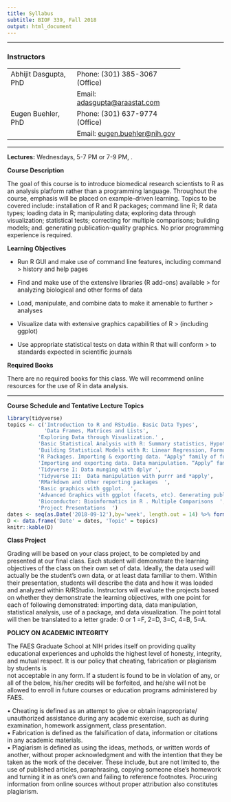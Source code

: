 ```yaml
---
title: Syllabus
subtitle: BIOF 339, Fall 2018
output: html_document
---
```


-------

### Instructors

<table style="width:80%;">
<tr><td>Abhijit Dasgupta, PhD </td><td>Phone: (301) 385-3067 (Office)</td></tr>
<tr><td></td><td>Email: <a href="mailto:adasgupta+biof339@araastat.com">adasgupta@araastat.com</a></td></tr>
<tr><td>Eugen Buehler, PhD </td><td>Phone: (301) 637-9774 (Office)</td></tr>
<tr><td></td><td>Email: <a href="mailto:eugen.buehler@nih.gov">eugen.buehler@nih.gov</a></td></tr>
</table>

-----

**Lectures:** Wednesdays, 5-7 PM or 7-9 PM, .

**Course Description**

The goal of this course is to introduce biomedical research scientists
to R as an analysis platform rather than a programming language.
Throughout the course, emphasis will be placed on example-driven
learning. Topics to be covered include: installation of R and R
packages; command line R; R data types; loading data in R; manipulating
data; exploring data through visualization; statistical tests;
correcting for multiple comparisons; building models; and. generating
publication-quality graphics. No prior programming experience is
required.

**Learning Objectives**

-   Run R GUI and make use of command line features, including command
    > history and help pages

-   Find and make use of the extensive libraries (R add-ons) available
    > for analyzing biological and other forms of data

-   Load, manipulate, and combine data to make it amenable to further
    > analyses

-   Visualize data with extensive graphics capabilities of R
    > (including ggplot)

-   Use appropriate statistical tests on data within R that will conform
    > to standards expected in scientific journals

**Required Books**

There are no required books for this class. We will recommend online
resources for the use of R in data analysis.

------

**Course Schedule and Tentative Lecture Topics**

```r
library(tidyverse)
topics <- c('Introduction to R and RStudio. Basic Data Types',
            'Data Frames, Matrices and Lists',
          'Exploring Data through Visualization.' ,
          'Basic Statistical Analysis with R: Summary statistics, Hypothesis tests',
          'Building Statistical Models with R: Linear Regression, Formula" interface ' ,
          'R Packages. Importing & exporting data. "Apply" family of functions'  ,
          'Importing and exporting data. Data manipulation. “Apply” family of functions. Missing data ' ,
          'Tidyverse I: Data munging with dplyr ',
          'Tidyverse II:  Data manipulation with purrr and *apply',
          'RMarkdown and other reporting packages  ',
          'Basic graphics with ggplot.  ',
          'Advanced Graphics with ggplot (facets, etc). Generating publication quality graphics. ' ,
          'Bioconductor: Bioinformatics in R . Multiple Comparisons  ',
          'Project Presentations  ')
dates <- seq(as.Date('2018-09-12'),by='week', length.out = 14) %>% format('%b. %d')
D <- data.frame('Date' = dates, 'Topic' = topics)
knitr::kable(D)
```


**Class Project**

Grading will be based on your class project, to be completed by and
presented at our final class. Each student will demonstrate the learning
objectives of the class on their own set of data. Ideally, the data used
will actually be the student’s own data, or at least data familiar to
them. Within their presentation, students will describe the data and how
it was loaded and analyzed within R/RStudio. Instructors will evaluate
the projects based on whether they demonstrate the learning objectives,
with one point for each of following demonstrated: importing data, data
manipulation, statistical analysis, use of a package, and data
visualization. The point total will then be translated to a letter
grade: 0 or 1 =F, 2=D, 3=C, 4=B, 5=A.

**POLICY ON ACADEMIC INTEGRITY**

The FAES Graduate School at NIH prides itself on providing quality
educational experiences and upholds the highest level of honesty,
integrity, and mutual respect. It is our policy that cheating,
fabrication or plagiarism by students is\
not acceptable in any form. If a student is found to be in violation of
any, or all of the below, his/her credits will be forfeited, and he/she
will not be allowed to enroll in future courses or education programs
administered by FAES.

• Cheating is defined as an attempt to give or obtain inappropriate/
unauthorized assistance during any academic exercise, such as during
examination, homework assignment, class presentation.\
• Fabrication is defined as the falsification of data, information or
citations in any academic materials.\
• Plagiarism is defined as using the ideas, methods, or written words of
another, without proper acknowledgment and with the intention that they
be taken as the work of the deceiver. These include, but are not limited
to, the use of published articles, paraphrasing, copying someone else’s
homework and turning it in as one’s own and failing to reference
footnotes. Procuring information from online sources without proper
attribution also constitutes plagiarism.
